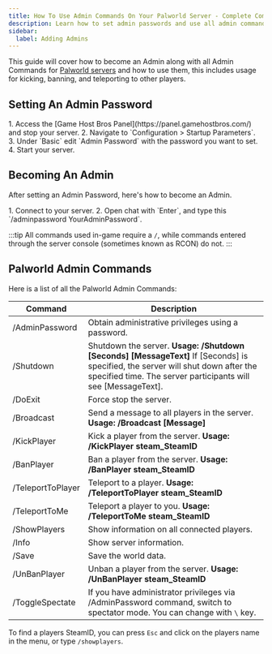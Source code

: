 ```yaml
---
title: How To Use Admin Commands On Your Palworld Server - Complete Command List
description: Learn how to set admin passwords and use all admin commands on your Palworld server. Includes commands for kicking, banning, teleporting players, and server management.
sidebar:
  label: Adding Admins
---
```


This guide will cover how to become an Admin along with all Admin Commands for [Palworld servers](https://www.gamehostbros.com/palworld-server-hosting/) and how to use them, this includes usage for kicking, banning, and teleporting to other players.

## Setting An Admin Password

<Steps>
1. Access the [Game Host Bros Panel](https://panel.gamehostbros.com/) and stop your server.
2. Navigate to `Configuration > Startup Parameters`.
3. Under `Basic` edit `Admin Password` with the password you want to set.
4. Start your server. 
</Steps>

## Becoming An Admin

After setting an Admin Password, here's how to become an Admin.

<Steps>
1. Connect to your server.
2. Open chat with `Enter`, and type this `/adminpassword YourAdminPassword`.
</Steps>

:::tip
All commands used in-game require a `/`, while commands entered through the server console (sometimes known as RCON) do not.
:::

## Palworld Admin Commands

Here is a list of all the Palworld Admin Commands:

| Command              | Description                                                                                                     |
|----------------------|-----------------------------------------------------------------------------------------------------------------|
| /AdminPassword       | Obtain administrative privileges using a password.                                                             |
| /Shutdown            | Shutdown the server. **Usage: /Shutdown [Seconds] [MessageText]** If [Seconds] is specified, the server will shut down after the specified time. The server participants will see [MessageText]. |
| /DoExit              | Force stop the server.                                                                                         |
| /Broadcast           | Send a message to all players in the server. **Usage: /Broadcast [Message]**                                   |
| /KickPlayer          | Kick a player from the server. **Usage: /KickPlayer steam_SteamID**                                            |
| /BanPlayer           | Ban a player from the server. **Usage: /BanPlayer steam_SteamID**                                              |
| /TeleportToPlayer    | Teleport to a player. **Usage: /TeleportToPlayer steam_SteamID**                                               |
| /TeleportToMe        | Teleport a player to you. **Usage: /TeleportToMe steam_SteamID**                                               |
| /ShowPlayers         | Show information on all connected players.                                                                     |
| /Info                | Show server information.                                                                                       |
| /Save                | Save the world data.                                                                                           |
| /UnBanPlayer         | Unban a player from the server. **Usage: /UnBanPlayer steam_SteamID**                                          |
| /ToggleSpectate	     | If you have administrator privileges via /AdminPassword command, switch to spectator mode. You can change with `\` key.

To find a players SteamID, you can press `Esc` and click on the players name in the menu, or type `/showplayers`.
